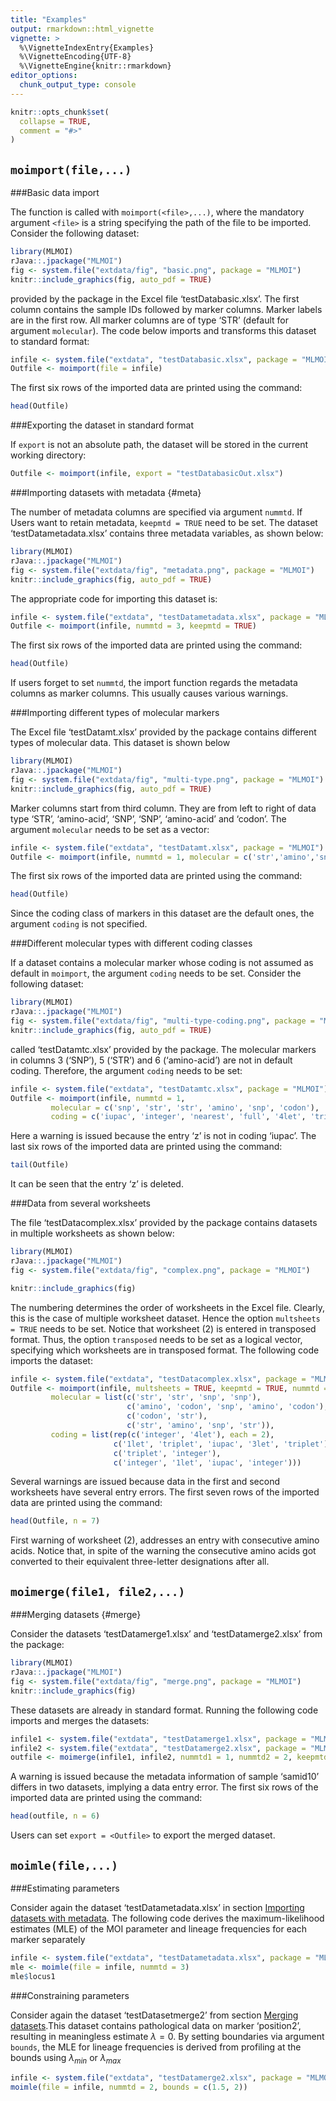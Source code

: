 ---
title: "Examples"
output: rmarkdown::html_vignette
vignette: >
  %\VignetteIndexEntry{Examples}
  %\VignetteEncoding{UTF-8}
  %\VignetteEngine{knitr::rmarkdown}
editor_options: 
  chunk_output_type: console
---

```{r setup, include = FALSE}
knitr::opts_chunk$set(
  collapse = TRUE,
  comment = "#>"
)
```

 `moimport(file,...)`
---
###Basic data import

The function is called with `moimport(<file>,...)`, where the mandatory argument `<file>` is a string specifying the path of the file to be imported. Consider the following dataset:

```{r, out.width='70%', include=TRUE, fig.align='center', echo = F}
library(MLMOI)
rJava::.jpackage("MLMOI")
fig <- system.file("extdata/fig", "basic.png", package = "MLMOI")
knitr::include_graphics(fig, auto_pdf = TRUE)
```

provided by the package in the Excel file 'testDatabasic.xlsx'. The first column contains the sample IDs followed by marker columns. Marker labels are in the first row. All marker columns are of type 'STR' (default for argument `molecular`). The code below imports and transforms this dataset to standard format:
```{r}
infile <- system.file("extdata", "testDatabasic.xlsx", package = "MLMOI")
Outfile <- moimport(file = infile)
```
The first six rows of the imported data are printed using the command:
```{r}
head(Outfile)
```

###Exporting the dataset in standard format

If `export` is not an absolute path, the dataset will be stored in the current working directory:
```{r, eval = FALSE}
Outfile <- moimport(infile, export = "testDatabasicOut.xlsx")
```

###Importing datasets with metadata {#meta}

The number of metadata columns are specified via argument `nummtd`. If Users want to retain metadata, `keepmtd = TRUE` need to be set. The dataset 'testDatametadata.xlsx' contains three metadata variables, as shown below:

```{r, out.width='80%', include=TRUE, fig.align='center', echo = FALSE}
library(MLMOI)
rJava::.jpackage("MLMOI")
fig <- system.file("extdata/fig", "metadata.png", package = "MLMOI")
knitr::include_graphics(fig, auto_pdf = TRUE)
```

The appropriate code for importing this dataset is:

```{r}
infile <- system.file("extdata", "testDatametadata.xlsx", package = "MLMOI")
Outfile <- moimport(infile, nummtd = 3, keepmtd = TRUE)
```
The first six rows of the imported data are printed using the command:
```{r}
head(Outfile)
```

If users forget to set `nummtd`, the import function regards the metadata columns as marker columns. This usually causes various warnings.

###Importing different types of molecular markers

The Excel file 'testDatamt.xlsx' provided by the package contains different types of molecular data. This dataset is shown below

```{r, out.width='80%',include=TRUE, fig.align='center', echo = FALSE}
library(MLMOI)
rJava::.jpackage("MLMOI")
fig <- system.file("extdata/fig", "multi-type.png", package = "MLMOI")
knitr::include_graphics(fig, auto_pdf = TRUE)
```

Marker columns start from third column. They are from left to right of data type 'STR', 'amino-acid', 'SNP', 'SNP', 'amino-acid' and 'codon'. The argument `molecular` needs to be set as a vector:

```{r}
infile <- system.file("extdata", "testDatamt.xlsx", package = "MLMOI")
Outfile <- moimport(infile, nummtd = 1, molecular = c('str','amino','snp','snp','amino','codon'))
```
The first six rows of the imported data are printed using the command:
```{r}
head(Outfile)
```

Since the coding class of markers in this dataset are the default ones, the argument  `coding` is not specified.

###Different molecular types with different coding classes

If a dataset contains a molecular marker whose coding is not assumed as default in `moimport`, the argument `coding` needs to be set. Consider the following dataset:

```{r, out.width='80%',include=TRUE, fig.align='center', echo = FALSE}
library(MLMOI)
rJava::.jpackage("MLMOI")
fig <- system.file("extdata/fig", "multi-type-coding.png", package = "MLMOI")
knitr::include_graphics(fig, auto_pdf = TRUE)
```

called 'testDatamtc.xlsx' provided by the package. The molecular markers in columns 3 ('SNP'), 5 ('STR') and 6 ('amino-acid') are not in default coding. Therefore, the argument `coding` needs to be set: 

```{r}
infile <- system.file("extdata", "testDatamtc.xlsx", package = "MLMOI")
Outfile <- moimport(infile, nummtd = 1,
         molecular = c('snp', 'str', 'str', 'amino', 'snp', 'codon'),
         coding = c('iupac', 'integer', 'nearest', 'full', '4let', 'triplet'))
```
Here a warning is issued because the entry 'z' is not in coding 'iupac'. The last six rows of the imported data are printed using the command:
```{r}
tail(Outfile)
```
It can be seen that the entry 'z' is deleted.

###Data from several worksheets

The file 'testDatacomplex.xlsx' provided by the package contains datasets in multiple worksheets as shown below:

```{r,include=TRUE, out.width = '80%', fig.align='center', fig.show = 'hold', echo = FALSE}
library(MLMOI)
rJava::.jpackage("MLMOI")
fig <- system.file("extdata/fig", "complex.png", package = "MLMOI")

knitr::include_graphics(fig)

```

The numbering determines the order of worksheets in the Excel file. Clearly, this is the case of multiple worksheet dataset. Hence the option `multsheets = TRUE` needs to be set. Notice that worksheet (2) is entered in transposed format. Thus, the option `transposed` needs to be set as a logical vector, specifying which worksheets are in transposed format. The following code imports the dataset:

```{r}
infile <- system.file("extdata", "testDatacomplex.xlsx", package = "MLMOI")
Outfile <- moimport(infile, multsheets = TRUE, keepmtd = TRUE, nummtd = c(0, 2, 2, 0), transposed = c(FALSE, TRUE, FALSE, FALSE),
         molecular = list(c('str', 'str', 'snp', 'snp'),
                          c('amino', 'codon', 'snp', 'amino', 'codon'),
                          c('codon', 'str'),
                          c('str', 'amino', 'snp', 'str')),
         coding = list(rep(c('integer', '4let'), each = 2), 
                       c('1let', 'triplet', 'iupac', '3let', 'triplet'),
                       c('triplet', 'integer'),
                       c('integer', '1let', 'iupac', 'integer')))
```
Several warnings are issued because data in the first and second worksheets have several entry errors. The first seven rows of the imported data are printed using the command:
```{r}
head(Outfile, n = 7)
```
First warning of worksheet (2), addresses an entry with consecutive amino acids. Notice that, in spite of the warning the consecutive amino acids got converted to their equivalent three-letter designations after all.  


`moimerge(file1, file2,...)`
---


###Merging datasets {#merge}

Consider the datasets 'testDatamerge1.xlsx' and 'testDatamerge2.xlsx' from the package:

```{r,include=TRUE, out.width = '80%', fig.align='center', fig.show = 'hold', echo = FALSE}
library(MLMOI)
rJava::.jpackage("MLMOI")
fig <- system.file("extdata/fig", "merge.png", package = "MLMOI")
knitr::include_graphics(fig)
```

These datasets are already in standard format. Running the following code imports and merges the datasets:

```{r}
infile1 <- system.file("extdata", "testDatamerge1.xlsx", package = "MLMOI")
infile2 <- system.file("extdata", "testDatamerge2.xlsx", package = "MLMOI")
outfile <- moimerge(infile1, infile2, nummtd1 = 1, nummtd2 = 2, keepmtd = TRUE)

```
A warning is issued because the metadata information of sample 'samid10' differs in two datasets, implying a data entry error. The first six rows of the imported data are printed using the command:
```{r}
head(outfile, n = 6)
```
Users can set `export = <Outfile>` to export the merged dataset.

`moimle(file,...)`
---
###Estimating parameters

Consider again the dataset 'testDatametadata.xlsx' in section [Importing datasets with metadata](#meta). The following code derives the maximum-likelihood estimates (MLE) of the MOI parameter and lineage frequencies for each marker separately
```{r}
infile <- system.file("extdata", "testDatametadata.xlsx", package = "MLMOI")
mle <- moimle(file = infile, nummtd = 3)
mle$locus1
```

###Constraining parameters

Consider again the dataset 'testDatasetmerge2' from section [Merging datasets](#merge).This dataset contains pathological data on marker 'position2', resulting in meaningless estimate $\lambda = 0$. By setting boundaries via argument `bounds`, the MLE for lineage frequencies is derived from profiling at the bounds using $\lambda_{min}$ or $\lambda_{max}$

```{r}
infile <- system.file("extdata", "testDatamerge2.xlsx", package = "MLMOI")
moimle(file = infile, nummtd = 2, bounds = c(1.5, 2))
```
